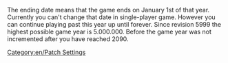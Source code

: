 The ending date means that the game ends on January 1st of that year. Currently you can't change that date in single-player game. However you can continue playing past this year up until forever. Since revision 5999 the highest possible game year is 5.000.000. Before the game year was not incremented after you have reached 2090.
[[Category:en/Patch Settings]]
{{en/Stub}}